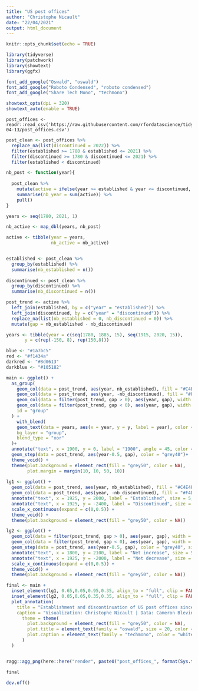 ```yaml
---
title: "US post offices"
author: "Christophe Nicault"
date: "22/04/2021"
output: html_document
---
```


```r
knitr::opts_chunk$set(echo = TRUE)
```


```r

library(tidyverse)
library(patchwork)
library(showtext)
library(ggfx)

font_add_google("Oswald", "oswald")
font_add_google("Roboto Condensed", "roboto condensed")
font_add_google("Share Tech Mono", "techmono")

showtext_opts(dpi = 320)
showtext_auto(enable = TRUE)

```

```rload_data

post_offices <- readr::read_csv('https://raw.githubusercontent.com/rfordatascience/tidytuesday/master/data/2021/2021-04-13/post_offices.csv')

```

```r

post_clean <- post_offices %>%
  replace_na(list(discontinued = 2022)) %>%
  filter(established >= 1780 & established <= 2021) %>%
  filter(discontinued >= 1780 & discontinued <= 2021) %>%
  filter(established < discontinued)

nb_post <- function(year){
  
  post_clean %>%
    mutate(active = ifelse(year >= established & year <= discontinued, 1, 0)) %>%
    summarise(nb_year = sum(active)) %>%
    pull()
}

years <- seq(1780, 2021, 1)

nb_active <- map_dbl(years, nb_post)

active <- tibble(year = years,
                 nb_active = nb_active)


established <- post_clean %>%
  group_by(established) %>%
  summarise(nb_established = n())
  
discontinued <- post_clean %>%
  group_by(discontinued) %>%
  summarise(nb_discontinued = n())

post_trend <- active %>%
  left_join(established, by = c("year" = "established")) %>%
  left_join(discontinued, by = c("year" = "discontinued")) %>%
  replace_na(list(nb_established = 0, nb_discontinued = 0)) %>%
  mutate(gap = nb_established - nb_discontinued)

years <- tibble(year = c(seq(1780, 1885, 15), seq(1915, 2020, 15)),
       y = c(rep(-150, 8), rep(150,8)))
```

```r
blue <- "#1a7bc5"
red <- "#f1434a"
darkred <- "#8d0613"
darkblue <- "#105182"
```


```r

main <- ggplot() +
  as_group(
    geom_col(data = post_trend, aes(year, nb_established), fill = "#C4E4FA", width = 1),
    geom_col(data = post_trend, aes(year, -nb_discontinued), fill = "#F4DCDD", width = 1),
    geom_col(data = filter(post_trend, gap > 0), aes(year, gap), width = 1, fill = blue),
    geom_col(data = filter(post_trend, gap < 0), aes(year, gap), width = 1, fill = red),
    id = "group"
  ) +
    with_blend(
    geom_text(data = years, aes(x = year, y = y, label = year), color = "white", family = "roboto condensed", fontface = "bold"),
    bg_layer = "group",
    blend_type = "xor"
  )+
  annotate("text", x = 1900, y = 0, label = "1900", angle = 45, color = "grey50", family = "roboto condensed", fontface = "bold", size = 5)+
  geom_step(data = post_trend, aes(year-0.5, gap), color = "grey40")+
  theme_void() +
  theme(plot.background = element_rect(fill = "grey50", color = NA),
        plot.margin = margin(10, 10, 50, 10))
  
lg1 <- ggplot() +
  geom_col(data = post_trend, aes(year, nb_established), fill = "#C4E4FA", width = 1)+
  geom_col(data = post_trend, aes(year, -nb_discontinued), fill = "#F4DCDD", width = 1) +
  annotate("text", x = 1925, y = 2000, label = "Established", size = 5, color = "white", hjust = 0, family = "roboto condensed") +
  annotate("text", x = 1925, y = -2400, label = "Discontinued", size = 5, color = "white", hjust = 0, family = "roboto condensed") +
  scale_x_continuous(expand = c(0,0.5)) +
  theme_void() +
  theme(plot.background = element_rect(fill = "grey50", color = NA))

lg2 <- ggplot() +
  geom_col(data = filter(post_trend, gap > 0), aes(year, gap), width = 1, fill = blue) +
  geom_col(data = filter(post_trend, gap < 0), aes(year, gap), width = 1, fill = red) +
  geom_step(data = post_trend, aes(year-0.5, gap), color = "grey40", size = 0.2) +
  annotate("text", x = 1800, y = 2100, label = "Net increase", size = 5, color = "white", hjust = 0, family = "roboto condensed") +
  annotate("text", x = 1925, y = -2000, label = "Net decrease", size = 5, color = "white", hjust = 0, family = "roboto condensed") +
  scale_x_continuous(expand = c(0,0.5)) +
  theme_void() +
  theme(plot.background = element_rect(fill = "grey50", color = NA))

```

```r

final <- main +
  inset_element(lg1, 0.65,0.05,0.95,0.35, align_to = "full", clip = FALSE) +
  inset_element(lg2, 0.05,0.05,0.35,0.35, align_to = "full", clip = FALSE) +
  plot_annotation(
    title = "Establishment and discontinuation of US post offices since 1780",
    caption = "Visualization: Christophe Nicault | Data: Cameron Blevins and Richard W. Helbock",
      theme = theme(
        plot.background = element_rect(fill = "grey50", color = NA),
        plot.title = element_text(family = "oswald", size = 20, color = "white", hjust = 0.5, face = "bold", margin = margin(10,0,0,0)),
        plot.caption = element_text(family = "techmono", color = "white", size = 12, hjust = 0.98)      
      )
  )


ragg::agg_png(here::here("render", paste0("post_offices_", format(Sys.time(), "%Y%m%d_%H%M%S"), ".png")), res = 320, width = 14, height = 9, units = "in")

final
  
dev.off()

```


